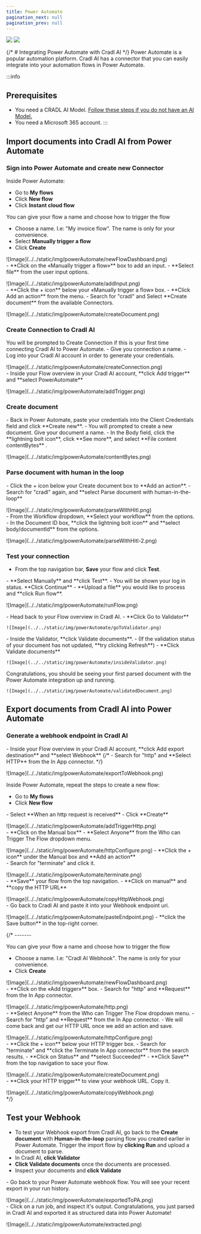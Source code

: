 ```yaml
---
title: Power Automate
pagination_next: null
pagination_prev: null
---
```




<div style={{display: 'flex', height: '70px', width: '100%'}}>
    <img className="page-powerAutomate-cradlLogo" src="/img/logo/powerAutomate.svg" />
    <img  className="page-powerAutomate-cradlLogo" src="/img/logo/cradl-docs-black.svg" />
</div>


{/* # Integrating Power Automate with Cradl AI */}
Power Automate is a popular automation platform. Cradl AI has a connector that you can easily integrate into your automation flows in Power Automate. 

:::info
## Prerequisites
- You need a CRADL AI Model. [Follow these steps if you do not have an AI Model.](/aiStudio/new-model)
- You need a Microsoft 365 account.
:::

## Import documents into Cradl AI from Power Automate
### Sign into Power Automate and create new Connector
Inside Power Automate: 
- Go to **My flows**
- Click **New flow**
- Click **Instant cloud flow**

You can give your flow a name and choose how to trigger the flow
- Choose a name. I.e: "My invoice flow". The name is only for your convenience. 
- Select **Manually trigger a flow**
- Click **Create** 
<div class="image-backdrop">
<p class="image-backdrop-caption text-sm"></p>
    ![Image](../../static/img/powerAutomate/newFlowDashboard.png)
</div>

<div class="image-backdrop">
- **Click on the «Manually trigger a flow»** box to add an input.
- **Select file** from the user input options.
<p class="image-backdrop-caption text-sm"></p>
    ![Image](../../static/img/powerAutomate/addInput.png)
</div>

<div  class="image-backdrop">
- **Click the + icon** below your «Manually trigger a flow» box.
- **Click Add an action** from the menu.
- Search for "cradl" and Select **Create document** from the available Connectors.
<p class="image-backdrop-caption text-sm"></p>
    ![Image](../../static/img/powerAutomate/createDocument.png)
</div>


### Create Connection to Cradl AI
<div  class="image-backdrop">
You will be prompted to Create Connection if this is your first time connecting Cradl AI to Power Automate.
- Give you connection a name.
- Log into your Cradl AI account in order to generate your credentials.
<p class="image-backdrop-caption text-sm"></p>
    ![Image](../../static/img/powerAutomate/createConnection.png)
</div>

<div  class="image-backdrop">
- Inside your Flow overview in your Cradl AI account, **click Add trigger** and **select PowerAutomate**  
<p class="image-backdrop-caption text-sm"></p>
    ![Image](../../static/img/powerAutomate/addTrigger.png)
</div>

### Create document
<div  class="image-backdrop">
- Back in Power Automate, paste your credentials into the Client Credentials field and click **Create new**. 
- You will prompted to create a new document. Give your document a name. 
- In the Body field, click the **lightning bolt icon**, click **See more**, and select **File content contentBytes** .
<p class="image-backdrop-caption text-sm"></p>
    ![Image](../../static/img/powerAutomate/contentBytes.png)
</div>

### Parse document with human in the loop
<div  class="image-backdrop">
- Click the + icon below your Create document box to **Add an action**.
- Search for "cradl" again, and **select Parse document with human-in-the-loop** 
<p class="image-backdrop-caption text-sm"></p>
    ![Image](../../static/img/powerAutomate/parseWithHitl.png)
</div>

<div  class="image-backdrop">
- From the Workflow dropdown, **Select your workflow** from the options.
- In the Document ID box, **click the lightning bolt icon** and **select body/documentId** from the options.
<p class="image-backdrop-caption text-sm"></p>
    ![Image](../../static/img/powerAutomate/parseWithHitl-2.png)
</div>


### Test your connection
- From the top navigation bar, **Save** your flow and click **Test**.
<div  class="image-backdrop">
- **Select Manually** and **click Test**.
- You will be shown your log in status. **Click Continue**
- **Upload a file** you would like to process and **click Run flow**.
<p class="image-backdrop-caption text-sm"></p>
    ![Image](../../static/img/powerAutomate/runFlow.png)
</div>

<div class="image-backdrop">
<p class="image-backdrop-caption text-sm"></p>
- Head back to your Flow overview in Cradl AI.
- **Click Go to Validator**

    ![Image](../../static/img/powerAutomate/goToValidator.png)
</div>

<div class="image-backdrop">
<p class="image-backdrop-caption text-sm"></p>
- Inside the Validator, **click Validate documents**.
- (If the validation status of your document has not updated, **try clicking Refresh**)
- **Click Validate documents**

    ![Image](../../static/img/powerAutomate/insideValidator.png)
</div>

<div class="image-backdrop">
<p class="image-backdrop-caption text-sm"></p>
Congratulations, you should be seeing your first parsed document with the Power Automate integration up and running.

    ![Image](../../static/img/powerAutomate/validatedDocument.png)
</div>

## Export documents from Cradl AI into Power Automate
### Generate a webhook endpoint in Cradl AI
<div class="image-backdrop">
- Inside your Flow overview in your Cradl AI account, **click Add export destination** and **select Webhook**  
{/* - Search for "http" and **Select HTTP** from the In App connector. */}
<p class="image-backdrop-caption text-sm"></p>
    ![Image](../../static/img/powerAutomate/exportToWebhook.png)
</div>

Inside Power Automate, repeat the steps to create a new flow: 
- Go to **My flows**
- Click **New flow**

<div class="image-backdrop">
 - Select **When an http request is received**
 - Click **Create** 
<p class="image-backdrop-caption text-sm"></p>
    ![Image](../../static/img/powerAutomate/addTriggerHttp.png)
</div>

<div class="image-backdrop">
- **Click on the Manual box**
- **Select Anyone** from the Who can Trigger The Flow dropdown menu.
<p class="image-backdrop-caption text-sm"></p>
    ![Image](../../static/img/powerAutomate/httpConfigure.png)
- **Click the + icon** under the Manual box and **Add an action**
</div>

<div class="image-backdrop">
- Search for "terminate" and click it. 
<p class="image-backdrop-caption text-sm"></p>
    ![Image](../../static/img/powerAutomate/terminate.png)
</div>

<div class="image-backdrop">
- **Save** your flow from the top navigation.
- **Click on manual** and **copy the HTTP URL**
<p class="image-backdrop-caption text-sm"></p>
    ![Image](../../static/img/powerAutomate/copyHttpWebhook.png)
</div>

<div  class="image-backdrop">
- Go back to Cradl AI and paste it into your Webhook endpoint uri. 
<p class="image-backdrop-caption text-sm"></p>
    ![Image](../../static/img/powerAutomate/pasteEndpoint.png)
    - **click the Save button** in the top-right corner.
</div>


{/* -------

You can give your flow a name and choose how to trigger the flow
- Choose a name. I.e: "Cradl AI Webhook". The name is only for your convenience. 
- Click **Create** 
<div class="image-backdrop">
<p class="image-backdrop-caption text-sm"></p>
    ![Image](../../static/img/powerAutomate/newFlowDashboard.png)
</div>

<div class="image-backdrop">
- **Click on the «Add trigger»** box.
- Search for "http" and **Request** from the In App connector.
<p class="image-backdrop-caption text-sm"></p>
    ![Image](../../static/img/powerAutomate/http.png)
</div>

<div class="image-backdrop">
- **Select Anyone** from the Who can Trigger The Flow dropdown menu.
- Search for "http" and **Request** from the In App connector.
- We will come back and get our HTTP URL once we add an action and save.
<p class="image-backdrop-caption text-sm"></p>
    ![Image](../../static/img/powerAutomate/httpConfigure.png)
</div>

<div  class="image-backdrop">
- **Click the + icon** below your HTTP trigger box.
- Search for "terminate" and **click the Terminate In App connector** from the search results.
- **Click on Status** and **select Succeeded**
- **Click Save** from the top navigation to sace your flow. 
<p class="image-backdrop-caption text-sm"></p>
    ![Image](../../static/img/powerAutomate/createDocument.png)
</div>

<div  class="image-backdrop">
- **Click your HTTP trigger** to view your webhook URL. Copy it.
<p class="image-backdrop-caption text-sm"></p>
    ![Image](../../static/img/powerAutomate/copyWebhook.png)
</div>
 */}

## Test your Webhook
- To test your Webhook export from Cradl AI, go back to the **Create document** with **Human-in-the-loop** parsing flow you created earlier in Power Automate. Trigger the import flow by **clicking Run** and upload a document to parse. 
- In Cradl AI, **click Validator** 
- **Click Validate documents** once the documents are processed.
- Inspect your documents and **click Validate**

<div  class="image-backdrop">
- Go back to your Power Automate webhook flow. You will see your recent export in your run history. 
<p class="image-backdrop-caption text-sm"></p>
    ![Image](../../static/img/powerAutomate/exportedToPA.png)
</div>

<div  class="image-backdrop">
- Click on a run job, and inspect it's output. 
Congratulations, you just parsed in Cradl AI and exported it as structured data into Power Automate!
<p class="image-backdrop-caption text-sm"></p>
    ![Image](../../static/img/powerAutomate/extracted.png)
</div>


